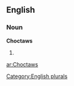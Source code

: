 ==English==

===Noun===
'''Choctaws'''

# {{plural of|[[Choctaw]]}}

[[Category:English plurals]]

[[ar:Choctaws]]